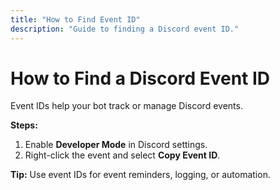 ```yaml
---
title: "How to Find Event ID"
description: "Guide to finding a Discord event ID."
---
```


# How to Find a Discord Event ID

Event IDs help your bot track or manage Discord events.

**Steps:**

1. Enable **Developer Mode** in Discord settings.
2. Right-click the event and select **Copy Event ID**.

**Tip:** Use event IDs for event reminders, logging, or automation.

